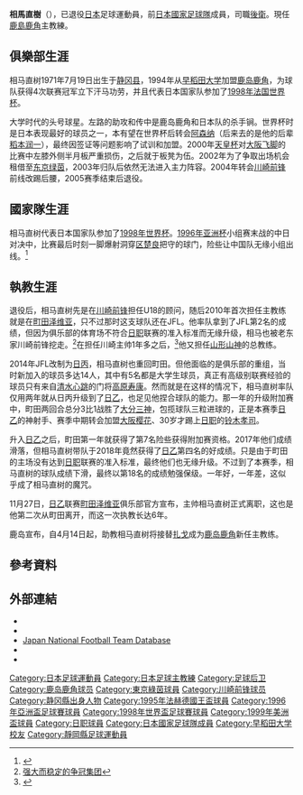 {{Infobox football biography
| name= 相馬直樹
| image = 
| fullname =相馬直樹
| englishfullname = Naoki Soma
| nickname    = 
| height      = {{height|meters=1.75}}
| birth_date  = {{Birth date and age|1971|7|19}}
| cityofbirth = [[靜岡縣|靜岡縣]][[清水市|清水市]]
| countryofbirth = {{JPN}}
| currentclub  =
| position = [[後衛_(足球)|後衛]]
| youthyears1 = 1987–1989 
| youthclubs1 = 靜岡縣立清水東高等學校
| youthyears2 =1990–1993
| youthclubs2 =[[早稻田大學|早稻田大學]]
| years1 = 1994–2003
| clubs1 = [[鹿島鹿角|鹿島鹿角]] 
| caps1 = 250 
| goals1 = 10 
| years2 = 2002 
| clubs2 = → [[東京綠茵|東京綠茵]] 
| caps2 = 27 
| goals2 = 0 
| years3 = 2004–2005
| clubs3 =[[川崎前锋|川崎前锋]]
| caps3 = 27 
| goals3 = 0
| nationalyears1= 1995–1999
| nationalteam1= [[日本國家足球隊|日本]]
| nationalcaps1= 58 
| nationalgoals1 = 4
| manageryears1 = 2010 
| managerclubs1 = [[町田澤維亞|町田澤維亞]]  
| manageryears2 = 2011–2012
| managerclubs2 = [[川崎前鋒|川崎前鋒]]
| manageryears3 = 2014–2019
| managerclubs3 = [[町田澤維亞|町田澤維亞]]
| manageryears4 = 2021–
| managerclubs4 = [[鹿島鹿角|鹿島鹿角]]
| pcupdate            = 2005年12月31日
| ntupdate            = 1999年9月8日
}}
'''相馬直樹'''（{{bd|1971年|7月19日|||Soma, Naoki}}），已退役[[日本|日本]]足球運動員，前[[日本國家足球隊|日本國家足球隊]]成員，司職[[後衛_(足球)|後衛]]。現任[[鹿島鹿角|鹿島鹿角]]主教練。

==俱樂部生涯==
相马直树1971年7月19日出生于[[静冈县|静冈县]]，1994年从[[早稻田大学|早稻田大学]]加盟[[鹿岛鹿角|鹿岛鹿角]]，为球队获得4次联赛冠军立下汗马功劳，并且代表日本国家队参加了[[1998年法国世界杯|1998年法国世界杯]]。

大学时代的头号球星。左路的助攻和传中是鹿岛鹿角和日本队的杀手锏。世界杯时是日本表现最好的球员之一，本有望在世界杯后转会[[阿森纳|阿森纳]]（后来去的是他的后辈[[稻本润一|稻本润一]]），最终因签证等问题影响了试训和加盟。2000年[[天皇杯|天皇杯]]对[[大阪飞脚|大阪飞脚]]的比赛中左膝外侧半月板严重损伤，之后就于板凳为伍。2002年为了争取出场机会租借至[[东京绿茵|东京绿茵]]，2003年归队后依然无法进入主力阵容。2004年转会[[川崎前锋|川崎前锋]]前线改踢后腰，2005赛季结束后退役。

==國家隊生涯==
相马直树代表日本国家队参加了[[1998年世界杯|1998年世界杯]]。[[1996年亚洲杯|1996年亚洲杯]]小组赛末战的中日对决中，比赛最后时刻一脚爆射洞穿[[区楚良|区楚良]]把守的球门，险些让中国队无缘小组出线。<ref name=career>{{Cite web |url=http://www.kouenirai.com/profile/2602.htm |title=相馬直樹（そうまなおき） |access-date=2011-08-24 |archive-date=2014-08-17 |archive-url=https://web.archive.org/web/20140817072602/http://www.kouenirai.com/profile/2602.htm |dead-url=no }}</ref>

==執教生涯==
退役后，相马直树先是在[[川崎前锋|川崎前锋]]担任U18的顾问，随后2010年首次担任主教练就是在[[町田泽维亚|町田泽维亚]]，只不过那时这支球队还在JFL。他率队拿到了JFL第2名的成绩，但因为俱乐部的体育场不符合[[日职|日职]]联赛的准入标准而无缘升级，相马也被老东家川崎前锋挖走。<ref>[http://news.163.com/11/0422/06/727MME8M00014AED.html 强大而稳定的争冠集团]{{Dead link|date=2020年1月 |bot=InternetArchiveBot |fix-attempted=yes }}</ref>在担任川崎主帅1年多之后，<ref>{{Cite web|author=江藤高志|date=2012-04-12|url=http://sportsnavi.yahoo.co.jp/soccer/jleague/2012/text/201204120001-spnavi.html|title=川崎の相馬監督、電撃解任の経緯|publisher=スポーツナビ|accessdate=2012-04-12|deadurl=yes|archiveurl=https://web.archive.org/web/20120414203437/http://sportsnavi.yahoo.co.jp/soccer/jleague/2012/text/201204120001-spnavi.html|archivedate=2012-04-14}}</ref>他又担任[[山形山神|山形山神]]的总教练。

2014年JFL改制为[[日丙|日丙]]，相马直树也重回町田。但他面临的是俱乐部的重组，当时新加入的球员多达14人，其中有5名都是大学生球员，真正有高级别联赛经验的球员只有来自[[清水心跳|清水心跳]]的门将[[高原寿康|高原寿康]]。然而就是在这样的情况下，相马直树率队仅用两年就从日丙升级到了[[日乙|日乙]]，也足见他捏合球队的能力。那一年的升级附加赛中，町田两回合总分3比1战胜了[[大分三神|大分三神]]，包揽球队三粒进球的，正是本赛季[[日乙|日乙]]的神射手、赛季中期转会加盟[[大阪樱花|大阪樱花]]、30岁才踢上[[日职|日职]]的[[铃木孝司|铃木孝司]]。

升入[[日乙|日乙]]之后，町田第一年就获得了第7名险些获得附加赛资格。2017年他们成绩滑落，但相马直树带队于2018年竟然获得了[[日乙|日乙]]第四名的好成绩。只是由于町田的主场没有达到[[日职|日职]]联赛的准入标准，最终他们也无缘升级。不过到了本赛季，相马直树的球队成绩下滑，最终以第18名的成绩勉强保级。一年好，一年差，这似乎成了相马直树的魔咒。

11月27日，[[日乙|日乙]]联赛[[町田泽维亚|町田泽维亚]]俱乐部官方宣布，主帅相马直树正式离职，这也是他第二次从町田离开，而这一次执教长达6年。

鹿岛宣布，自4月14日起，助教相马直树将接替[[扎戈|扎戈]]成为[[鹿岛鹿角|鹿岛鹿角]]新任主教练。

== 參考資料 ==
{{Reflist}}

== 外部連結 ==
* {{FIFA player|156062}}
* {{NFT player|10746}}
* [http://www.jfootball-db.com/en/players/soma_naoki.html Japan National Football Team Database] {{Wayback|url=http://www.jfootball-db.com/en/players/soma_naoki.html |date=20190327135918 }}
* {{J.League player|name=Player statistics}}
* {{J.League manager|name=Manager statistics}}

{{1995年法赫德國王盃足球賽日本參賽名單}}
{{1996年亞洲盃足球賽日本參賽名單}}
{{1998年世界盃足球賽日本參賽名單}}
{{1999年美洲盃足球賽日本參賽名單}}

{{Authority control}}

[[Category:日本足球運動員|Category:日本足球運動員]]
[[Category:日本足球主教練|Category:日本足球主教練]]
[[Category:足球后卫|Category:足球后卫]]
[[Category:鹿岛鹿角球员|Category:鹿岛鹿角球员]]
[[Category:東京綠茵球員|Category:東京綠茵球員]]
[[Category:川崎前锋球员|Category:川崎前锋球员]]
[[Category:静冈縣出身人物|Category:静冈縣出身人物]]
[[Category:1995年法赫德國王盃球員|Category:1995年法赫德國王盃球員]]
[[Category:1996年亞洲盃足球賽球員|Category:1996年亞洲盃足球賽球員]]
[[Category:1998年世界盃足球賽球員|Category:1998年世界盃足球賽球員]]
[[Category:1999年美洲盃球員|Category:1999年美洲盃球員]]
[[Category:日职球員|Category:日职球員]]
[[Category:日本國家足球隊成員|Category:日本國家足球隊成員]]
[[Category:早稻田大学校友|Category:早稻田大学校友]]
[[Category:靜岡縣足球運動員|Category:靜岡縣足球運動員]]